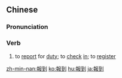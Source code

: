 {{also|报到}}
==Chinese==
{{zh-forms|s=报到}}

===Pronunciation===
{{zh-pron
|m=bàodào
|c=bou3 dou3
|h=pfs=po-to
|mn=pò-tò
|cat=v
}}

===Verb===
{{zh-verb}}

# {{lb|zh|Elementary Mandarin}} to [[report]] for [[duty]]; to [[check]] [[in]]; to [[register]]

[[zh-min-nan:報到]]
[[ko:報到]]
[[hu:報到]]
[[ja:報到]]